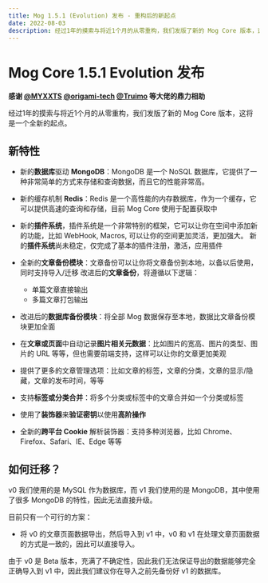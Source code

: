 ```yaml
---
title: Mog 1.5.1 (Evolution) 发布 - 重构后的新起点
date: 2022-08-03
description: 经过1年的摸索与将近1个月的从零重构，我们发版了新的 Mog Core 版本，这将是一个全新的起点。
---
```



# Mog Core 1.5.1 Evolution 发布

**感谢 [@MYXXTS](https://github.com/MYXXTS) [@origami-tech](https://github.com/origami-tech) [@Truimo](https://github.com/Truimo) 等大佬的鼎力相助**

经过1年的摸索与将近1个月的从零重构，我们发版了新的 Mog Core 版本，这将是一个全新的起点。

## 新特性

- 新的**数据库**驱动 **MongoDB**：MongoDB 是一个 NoSQL 数据库，它提供了一种非常简单的方式来存储和查询数据，而且它的性能非常高。
- 新的缓存机制 **Redis**：Redis 是一个高性能的内存数据库，作为一个缓存，它可以提供高速的查询和存储，目前 Mog Core 使用于配置获取中
- 新的**插件系统**，插件系统是一个非常特别的框架，它可以让你在空间中添加新的功能，比如 WebHook, Macros, 可以让你的空间更加灵活，更加强大。
  <Callout type="warning">
  新的**插件系统**尚未稳定，仅完成了基本的插件注册，激活，应用插件
  </Callout>
- 全新的**文章备份模块**：文章备份可以让你将文章备份到本地，以备以后使用，同时支持导入/迁移
  <Callout type="warning">
  改进后的**文章备份**，将遵循以下逻辑：

  - 单篇文章直接输出
  - 多篇文章打包输出
  </Callout>
- 改进后的**数据库备份模块**：将全部 Mog 数据保存至本地，数据比文章备份模块更加全面
- 在**文章或页面**中自动记录**图片相关元数据**：比如图片的宽高、图片的类型、图片的 URL 等等，但也需要前端支持，这样可以让你的文章更加美观
- 提供了更多的文章管理选项：比如文章的标签，文章的分类，文章的显示/隐藏，文章的发布时间，等等
- 支持**标签或分类合并**：将多个分类或标签中的文章合并如一个分类或标签
- 使用了**装饰器**来**验证密钥**以使用**高阶操作**
- 全新的**跨平台 Cookie** 解析装饰器：支持多种浏览器，比如 Chrome、Firefox、Safari、IE、Edge 等等

## 如何迁移？

v0 我们使用的是 MySQL 作为数据库，而 v1 我们使用的是 MongoDB，其中使用了很多 MongoDB 的特性，因此无法直接升级。

目前只有一个可行的方案：

- 将 v0 的文章页面数据导出，然后导入到 v1 中，v0 和 v1 在处理文章页面数据的方式是一致的，因此可以直接导入。

由于 v0 是 Beta 版本，充满了不确定性，因此我们无法保证导出的数据能够完全正确导入到 v1 中，因此我们建议你在导入之前先备份好 v1 的数据库。